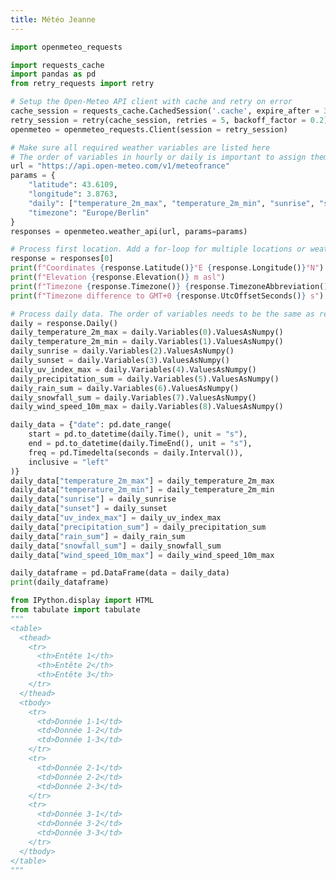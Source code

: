 ```yaml
---
title: Météo Jeanne
---
```

```python
import openmeteo_requests

import requests_cache
import pandas as pd
from retry_requests import retry

# Setup the Open-Meteo API client with cache and retry on error
cache_session = requests_cache.CachedSession('.cache', expire_after = 3600)
retry_session = retry(cache_session, retries = 5, backoff_factor = 0.2)
openmeteo = openmeteo_requests.Client(session = retry_session)

# Make sure all required weather variables are listed here
# The order of variables in hourly or daily is important to assign them correctly below
url = "https://api.open-meteo.com/v1/meteofrance"
params = {
	"latitude": 43.6109,
	"longitude": 3.8763,
	"daily": ["temperature_2m_max", "temperature_2m_min", "sunrise", "sunset", "uv_index_max", "precipitation_sum", "rain_sum", "snowfall_sum", "wind_speed_10m_max"],
	"timezone": "Europe/Berlin"
}
responses = openmeteo.weather_api(url, params=params)

# Process first location. Add a for-loop for multiple locations or weather models
response = responses[0]
print(f"Coordinates {response.Latitude()}°E {response.Longitude()}°N")
print(f"Elevation {response.Elevation()} m asl")
print(f"Timezone {response.Timezone()} {response.TimezoneAbbreviation()}")
print(f"Timezone difference to GMT+0 {response.UtcOffsetSeconds()} s")

# Process daily data. The order of variables needs to be the same as requested.
daily = response.Daily()
daily_temperature_2m_max = daily.Variables(0).ValuesAsNumpy()
daily_temperature_2m_min = daily.Variables(1).ValuesAsNumpy()
daily_sunrise = daily.Variables(2).ValuesAsNumpy()
daily_sunset = daily.Variables(3).ValuesAsNumpy()
daily_uv_index_max = daily.Variables(4).ValuesAsNumpy()
daily_precipitation_sum = daily.Variables(5).ValuesAsNumpy()
daily_rain_sum = daily.Variables(6).ValuesAsNumpy()
daily_snowfall_sum = daily.Variables(7).ValuesAsNumpy()
daily_wind_speed_10m_max = daily.Variables(8).ValuesAsNumpy()

daily_data = {"date": pd.date_range(
	start = pd.to_datetime(daily.Time(), unit = "s"),
	end = pd.to_datetime(daily.TimeEnd(), unit = "s"),
	freq = pd.Timedelta(seconds = daily.Interval()),
	inclusive = "left"
)}
daily_data["temperature_2m_max"] = daily_temperature_2m_max
daily_data["temperature_2m_min"] = daily_temperature_2m_min
daily_data["sunrise"] = daily_sunrise
daily_data["sunset"] = daily_sunset
daily_data["uv_index_max"] = daily_uv_index_max
daily_data["precipitation_sum"] = daily_precipitation_sum
daily_data["rain_sum"] = daily_rain_sum
daily_data["snowfall_sum"] = daily_snowfall_sum
daily_data["wind_speed_10m_max"] = daily_wind_speed_10m_max

daily_dataframe = pd.DataFrame(data = daily_data)
print(daily_dataframe)

from IPython.display import HTML
from tabulate import tabulate
"""
<table>
  <thead>
    <tr>
      <th>Entête 1</th>
      <th>Entête 2</th>
      <th>Entête 3</th>
    </tr>
  </thead>
  <tbody>
    <tr>
      <td>Donnée 1-1</td>
      <td>Donnée 1-2</td>
      <td>Donnée 1-3</td>
    </tr>
    <tr>
      <td>Donnée 2-1</td>
      <td>Donnée 2-2</td>
      <td>Donnée 2-3</td>
    </tr>
    <tr>
      <td>Donnée 3-1</td>
      <td>Donnée 3-2</td>
      <td>Donnée 3-3</td>
    </tr>
  </tbody>
</table>
"""
```